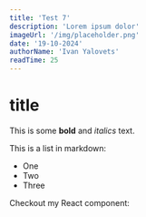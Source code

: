 ```yaml
---
title: 'Test 7'
description: 'Lorem ipsum dolor'
imageUrl: '/img/placeholder.png'
date: '19-10-2024'
authorName: 'Ivan Yalovets'
readTime: 25
---
```


# title

This is some **bold** and _italics_ text.

This is a list in markdown:

-   One
-   Two
-   Three

Checkout my React component:
